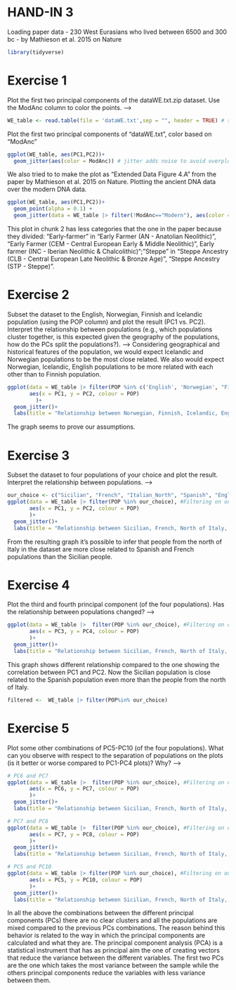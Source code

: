 # HAND-IN 3
Loading paper data - 230 West Eurasians who lived between 6500 and 300 bc - by Mathieson et al. 2015 on Nature
```r
library(tidyverse)
```
# Exercise 1
Plot the first two principal components of the dataWE.txt.zip dataset. Use the ModAnc column to color the points.
--->

```r
WE_table <- read.table(file = 'dataWE.txt',sep = "", header = TRUE) # sep = '' consider any white space
```

Plot the first two principal components of "dataWE.txt", color based on "ModAnc"
```r
ggplot(WE_table, aes(PC1,PC2))+
  geom_jitter(aes(color = ModAnc)) # jitter adds noise to avoid overplotting
```



We also tried to to make the plot as "Extended Data Figure 4.A" from the paper by Mathieson et al. 2015 on Nature.
Plotting the ancient DNA data over the modern DNA data.
```r
ggplot(WE_table, aes(PC1,PC2))+
  geom_point(alpha = 0.1) +
  geom_jitter(data = WE_table |> filter(!ModAnc=="Modern"), aes(color = ModAnc))
```
This plot in chunk 2 has less categories that the one in the paper because they divided:
"Early-farmer" in "Early Farmer (AN - Anatolian Neolithic)", "Early Farmer (CEM - Central European Early & Middle Neolithic)", Early farmer (INC - Iberian Neolithic & Chalcolithic)";
"Steppe" in "Steppe Ancestry (CLB - Central European Late Neolithic & Bronze Age)", "Steppe Ancestry (STP - Steppe)".

# Exercise 2

Subset the dataset to the English, Norwegian, Finnish and Icelandic population (using the POP column) and plot the result (PC1 vs. PC2). Interpret the relationship between populations (e.g., which populations cluster together, is this expected given the geography of the populations, how do the PCs split the populations?).
---> 
Considering geographical and historical features of the population, we would expect Icelandic and Norwegian populations to be the most close related. We also would expect Norwegian, Icelandic, English populations to be more related with each other than to Finnish population.

```r
ggplot(data = WE_table |> filter(POP %in% c('English', 'Norwegian', "Finnish", "Icelandic")), #filtering
       aes(x = PC1, y = PC2, colour = POP)
         )+
  geom_jitter()+
  labs(title = "Relationship between Norwegian, Finnish, Icelandic, English Populations")
```
The graph seems to prove our assumptions.

# Exercise 3

Subset the dataset to four populations of your choice and plot the result. Interpret the relationship between populations.
--->
```r
our_choice <- c("Sicilian", "French", "Italian_North", "Spanish", "English")
ggplot(data = WE_table |> filter(POP %in% our_choice), #Filtering on our choices
       aes(x = PC1, y = PC2, colour = POP) 
       )+
  geom_jitter()+
  labs(title = "Relationship between Sicilian, French, North of Italy, Spanish Populations")
```
From the resulting graph it's possible to infer that people from the north of Italy in the dataset are more close related to Spanish and French populations than the Sicilian people.

# Exercise 4
Plot the third and fourth principal component (of the four populations). Has the relationship between populations changed?
--->
```r
ggplot(data = WE_table |>  filter(POP %in% our_choice), #Filtering on our choices
       aes(x = PC3, y = PC4, colour = POP)
       )+
  geom_jitter()+
  labs(title = "Relationship between Sicilian, French, North of Italy, and Spanish Populations")
```
This graph shows different relationship compared to the one showing the correlation between PC1 and PC2.
Now the Sicilian population is close related to the Spanish population even more than the people from the north of Italy.
```r
filtered <-  WE_table |> filter(POP%in% our_choice)
```

# Exercise 5
Plot some other combinations of PC5-PC10 (of the four populations). What can you observe with respect to the separation of populations on the plots (is it better or worse compared to PC1-PC4 plots)? Why?
---> 
```r
# PC6 and PC7
ggplot(data = WE_table |>  filter(POP %in% our_choice), #Filtering on our choices
       aes(x = PC6, y = PC7, colour = POP)
       )+
  geom_jitter()+
  labs(title = "Relationship between Sicilian, French, North of Italy, and Spanish Populations")

# PC7 and PC8
ggplot(data = WE_table |>  filter(POP %in% our_choice), #Filtering on our choices
       aes(x = PC7, y = PC8, colour = POP)
       )+
  geom_jitter()+
  labs(title = "Relationship between Sicilian, French, North of Italy, and Spanish Populations")

# PC5 and PC10
ggplot(data = WE_table |> filter(POP %in% our_choice), #Filtering on our choices
       aes(x = PC5, y = PC10, colour = POP)
       )+
  geom_jitter()+
  labs(title = "Relationship between Sicilian, French, North of Italy, and Spanish Populations")
```
In all the above the combinations between the different principal components (PCs) there are no clear clusters and all the populations are mixed compared to the previous PCs combinations.
The reason behind this behavior is related to the way in which the principal components are calculated and what they are.
The principal component analysis (PCA) is a statistical instrument that has as principal aim the one of creating vectors that reduce the variance between the different variables. The first two PCs are the one which takes the most variance between the sample while the others principal components reduce the variables with less variance between them.
